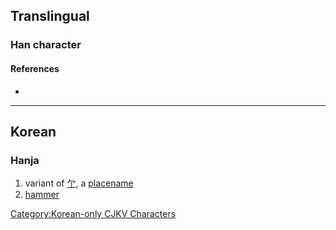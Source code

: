 {{character info/new}}
==Translingual==

===Han character===
{{Han char|rn=2|rad=丨|as=02|sn=3|four=|canj=OML|ids=[[ᅀ]][[丨]]}}

====References====
* {{Han ref|kx=0079.021|dkj=|dj=|hdz=|uh=3403|ud=13315|bh=|bd=}}

----

==Korean==

===Hanja===
{{ko-hanja/new|망치|마}}

# variant of [[亇]], a [[placename]]
# [[hammer]]

[[Category:Korean-only CJKV Characters]]